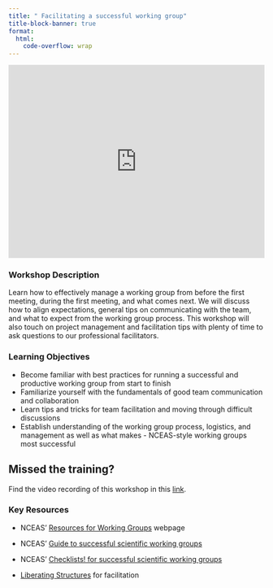 ```yaml
---
title: " Facilitating a successful working group"
title-block-banner: true
format:
  html:
    code-overflow: wrap
---
```



<div style="display: flex; justify-content: center;"> 
<iframe width="560" height="380" src="https://docs.google.com/presentation/d/1VCRV2htljOrSUkW3Fvjl2rwkm-TNR-9LRn-tS2_2CGY/preview?" frameborder="0" allowfullscreen></iframe>
</div> 

### Workshop Description {.unnumbered}

Learn how to effectively manage a working group from before the first meeting, during the first meeting, and what comes next. We will discuss how to align expectations, general tips on communicating with the team, and what to expect from the working group process. This workshop will also touch on project management and facilitation tips with plenty of time to ask questions to our professional facilitators.

### Learning Objectives {.unnumbered}

-   Become familiar with best practices for running a successful and productive working group from start to finish
-   Familiarize yourself with the fundamentals of good team communication and collaboration
-   Learn tips and tricks for team facilitation and moving through difficult discussions
-   Establish understanding of the working group process, logistics, and management as well as what makes - NCEAS-style working groups most successful

:::callout-tip
## Missed the training?

Find the video recording of this workshop in this [link](https://drive.google.com/file/d/1-aJMTq5c6hjfG51A8bkL5uJZNLEs71we/view?usp=sharing).

:::


### Key Resources {.unnumbered}

-   NCEAS’ [Resources for Working Groups](https://www.nceas.ucsb.edu/working-group-resources) webpage

-   NCEAS’ [Guide to successful scientific working groups](https://docs.google.com/document/d/1HupL2BNiew-L3LdqOFSD85_qpMdPB7I_zXeXly0tuPY/edit)

-   NCEAS’ [Checklists! for successful scientific working groups](https://docs.google.com/document/d/1HupL2BNiew-L3LdqOFSD85_qpMdPB7I_zXeXly0tuPY/edit)

-   [Liberating Structures](https://www.liberatingstructures.com/ls-menu) for facilitation 
